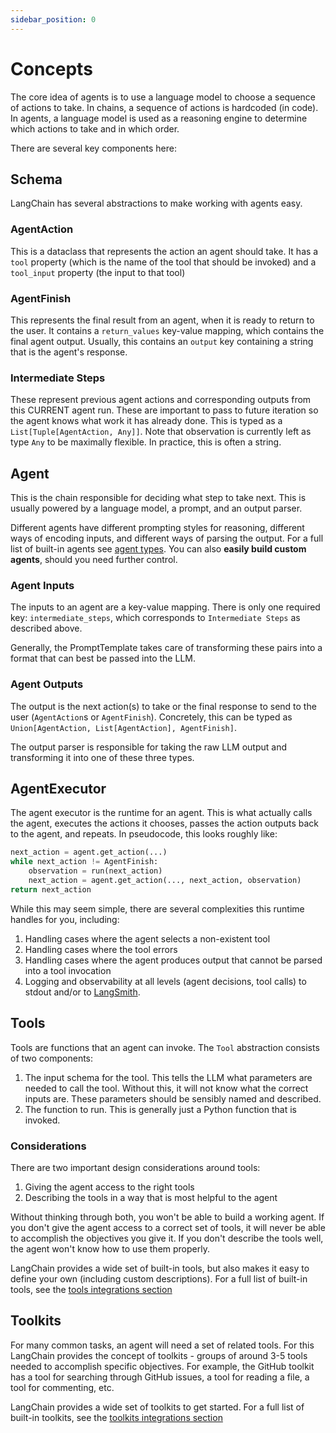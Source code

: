 ```yaml
---
sidebar_position: 0
---
```


# Concepts


The core idea of agents is to use a language model to choose a sequence of actions to take.
In chains, a sequence of actions is hardcoded (in code).
In agents, a language model is used as a reasoning engine to determine which actions to take and in which order.

There are several key components here:

## Schema

LangChain has several abstractions to make working with agents easy.

### AgentAction

This is a dataclass that represents the action an agent should take.
It has a `tool` property (which is the name of the tool that should be invoked) and a `tool_input` property (the input to that tool)

### AgentFinish

This represents the final result from an agent, when it is ready to return to the user.
It contains a `return_values` key-value mapping, which contains the final agent output.
Usually, this contains an `output` key containing a string that is the agent's response.

### Intermediate Steps

These represent previous agent actions and corresponding outputs from this CURRENT agent run.
These are important to pass to future iteration so the agent knows what work it has already done.
This is typed as a `List[Tuple[AgentAction, Any]]`.
Note that observation is currently left as type `Any` to be maximally flexible.
In practice, this is often a string.

## Agent

This is the chain responsible for deciding what step to take next.
This is usually powered by a language model, a prompt, and an output parser.

Different agents have different prompting styles for reasoning, different ways of encoding inputs, and different ways of parsing the output.
For a full list of built-in agents see [agent types](/docs/modules/agents/agent_types/).
You can also **easily build custom agents**, should you need further control.

### Agent Inputs

The inputs to an agent are a key-value mapping.
There is only one required key: `intermediate_steps`, which corresponds to `Intermediate Steps` as described above.

Generally, the PromptTemplate takes care of transforming these pairs into a format that can best be passed into the LLM.

### Agent Outputs

The output is the next action(s) to take or the final response to send to the user (`AgentAction`s or `AgentFinish`).
Concretely, this can be typed as `Union[AgentAction, List[AgentAction], AgentFinish]`.

The output parser is responsible for taking the raw LLM output and transforming it into one of these three types.

## AgentExecutor

The agent executor is the runtime for an agent.
This is what actually calls the agent, executes the actions it chooses, passes the action outputs back to the agent, and repeats.
In pseudocode, this looks roughly like:

```python
next_action = agent.get_action(...)
while next_action != AgentFinish:
    observation = run(next_action)
    next_action = agent.get_action(..., next_action, observation)
return next_action
```

While this may seem simple, there are several complexities this runtime handles for you, including:

1. Handling cases where the agent selects a non-existent tool
2. Handling cases where the tool errors
3. Handling cases where the agent produces output that cannot be parsed into a tool invocation
4. Logging and observability at all levels (agent decisions, tool calls) to stdout and/or to [LangSmith](/docs/langsmith).

## Tools

Tools are functions that an agent can invoke.
The `Tool` abstraction consists of two components:

1. The input schema for the tool. This tells the LLM what parameters are needed to call the tool. Without this, it will not know what the correct inputs are. These parameters should be sensibly named and described.
2. The function to run. This is generally just a Python function that is invoked.


### Considerations
There are two important design considerations around tools:

1. Giving the agent access to the right tools
2. Describing the tools in a way that is most helpful to the agent

Without thinking through both, you won't be able to build a working agent.
If you don't give the agent access to a correct set of tools, it will never be able to accomplish the objectives you give it.
If you don't describe the tools well, the agent won't know how to use them properly.

LangChain provides a wide set of built-in tools, but also makes it easy to define your own (including custom descriptions).
For a full list of built-in tools, see the [tools integrations section](/docs/integrations/tools/)

## Toolkits

For many common tasks, an agent will need a set of related tools.
For this LangChain provides the concept of toolkits - groups of around 3-5 tools needed to accomplish specific objectives.
For example, the GitHub toolkit has a tool for searching through GitHub issues, a tool for reading a file, a tool for commenting, etc.

LangChain provides a wide set of toolkits to get started.
For a full list of built-in toolkits, see the [toolkits integrations section](/docs/integrations/toolkits/)

